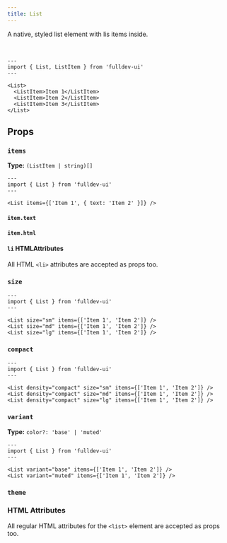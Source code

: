 ```yaml
---
title: List
---
```



A native, styled list element with lis items inside.

<br />

```astro live
---
import { List, ListItem } from 'fulldev-ui'
---

<List>
  <ListItem>Item 1</ListItem>
  <ListItem>Item 2</ListItem>
  <ListItem>Item 3</ListItem>
</List>
```

## Props

### `items`

**Type:** `(ListItem | string)[]`

```astro live
---
import { List } from 'fulldev-ui'
---

<List items={['Item 1', { text: 'Item 2' }]} />
```

#### `item.text`

<TextProp />

#### `item.html`

<HtmlProp />

#### `li` HTMLAttributes

All HTML `<li>` attributes are accepted as props too.

### `size`

<SizeProp />

```astro live
---
import { List } from 'fulldev-ui'
---

<List size="sm" items={['Item 1', 'Item 2']} />
<List size="md" items={['Item 1', 'Item 2']} />
<List size="lg" items={['Item 1', 'Item 2']} />
```

### `compact`

<CompactProp />

```astro live
---
import { List } from 'fulldev-ui'
---

<List density="compact" size="sm" items={['Item 1', 'Item 2']} />
<List density="compact" size="md" items={['Item 1', 'Item 2']} />
<List density="compact" size="lg" items={['Item 1', 'Item 2']} />
```

### `variant`

**Type:** `color?: 'base' | 'muted'`

<VariantProp />

```astro live
---
import { List } from 'fulldev-ui'
---

<List variant="base" items={['Item 1', 'Item 2']} />
<List variant="muted" items={['Item 1', 'Item 2']} />
```

### `theme`

<ThemeProp />

### HTML Attributes

All regular HTML attributes for the `<list>` element are accepted as props too.
